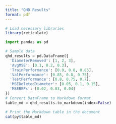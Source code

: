 ```yaml
---
title: "QHD Results"
format: pdf
---
```


```r
# Load necessary libraries
library(reticulate)
```

```python
import pandas as pd

# Sample data
qhd_results = pd.DataFrame({
  'DiameterRemoved': [1, 2, 3],
  'AvgMSE': [0.1, 0.2, 0.3],
  'TrainPerformance': [0.9, 0.8, 0.85],
  'ValPerformance': [0.85, 0.8, 0.75],
  'TestPerformance': [0.8, 0.75, 0.7],
  'MSEDeletedDiameter': [0.05, 0.1, 0.15],
  'MSEBEPs': [0.02, 0.03, 0.04]
})
# Convert DataFrame to Markdown format
table_md = qhd_results.to_markdown(index=False)

```

```r

# Print the Markdown table in the document
cat(py$table_md)
```


